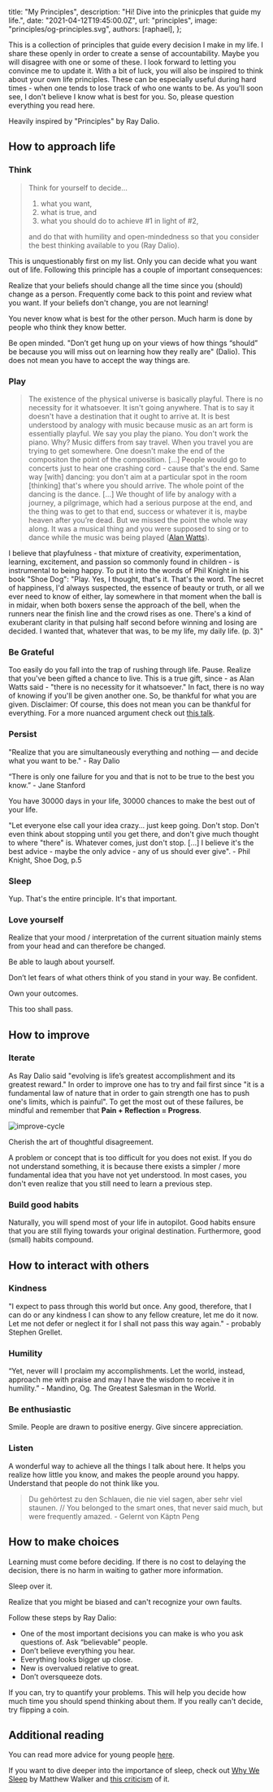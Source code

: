 
  title: "My Principles",
  description: "Hi! Dive into the prinicples that guide my life.",
  date: "2021-04-12T19:45:00.0Z",
  url: "principles",
  image: "principles/og-principles.svg",
  authors: [raphael],
};


This is a collection of principles that guide every decision I make in my life. I share these openly in order to create a sense of accountability. Maybe you will disagree with one or some of these. I look forward to letting you convince me to update it. With a bit of luck, you will also be inspired to think about your own life principles. These can be especially useful during hard times - when one tends to lose track of who one wants to be. As you'll soon see, I don't believe I know what is best for you. So, please question everything you read here.

Heavily inspired by "Principles" by Ray Dalio.

## How to approach life

### Think

> Think for yourself to decide...
>
> 1. what you want,
> 2. what is true, and
> 3. what you should do to achieve #1 in light of #2,
>
> and do that with humility and open-mindedness so that you consider the best thinking available to you (Ray Dalio).

This is unquestionably first on my list. Only you can decide what you want out of life. Following this principle has a couple of important consequences:

Realize that your beliefs should change all the time since you (should) change as a person. Frequently come back to this point and review what you want. If your beliefs don't change, you are not learning!

You never know what is best for the other person. Much harm is done by people who think they know better.

Be open minded. "Don’t get hung up on your views of how things “should” be because you will miss out on learning how they really are" (Dalio). This does not mean you have to accept the way things are.

### Play

> The existence of the physical universe is basically playful. There is no necessity for it whatsoever. It isn't going anywhere. That is to say it doesn't have a destination that it ought to arrive at. It is best understood by analogy with music because music as an art form is essentially playful. We say you play the piano. You don't work the piano. Why? Music differs from say travel. When you travel you are trying to get somewhere. One doesn't make the end of the compositon the point of the composition. [...] People would go to concerts just to hear one crashing cord - cause that's the end. Same way [with] dancing: you don't aim at a particular spot in the room [thinking] that's where you should arrive. The whole point of the dancing is the dance. [...]
> We thought of life by analogy with a journey, a pilgrimage, which had a serious purpose at the end, and the thing was to get to that end, success or whatever it is, maybe heaven after you’re dead. But we missed the point the whole way along. It was a musical thing and you were supposed to sing or to dance while the music was being played ([Alan Watts](https://www.youtube.com/watch?v=rBpaUICxEhk)).

I believe that playfulness - that mixture of creativity, experimentation, learning, excitement, and passion so commonly found in children - is instrumental to being happy. To put it into the words of Phil Knight in his book "Shoe Dog":
"Play. Yes, I thought, that's it. That's the word. The secret of happiness, I'd always suspected, the essence of beauty or truth, or all we ever need to know of either, lay somewhere in that moment when the ball is in midair, when both boxers sense the approach of the bell, when the runners near the finish line and the crowd rises as one. There's a kind of exuberant clarity in that pulsing half second before winning and losing are decided. I wanted that, whatever that was, to be my life, my daily life. (p. 3)"

### Be Grateful

Too easily do you fall into the trap of rushing through life. Pause. Realize that you've been gifted a chance to live. This is a true gift, since - as Alan Watts said - "there is no necessity for it whatsoever." In fact, there is no way of knowing if you'll be given another one. So, be thankful for what you are given. Disclaimer: Of course, this does not mean you can be thankful for everything. For a more nuanced argument check out [this talk](https://www.youtube.com/watch?v=UtBsl3j0YRQ).

### Persist

"Realize that you are simultaneously everything and nothing — and decide what you want to be." - Ray Dalio

“There is only one failure for you and that is not to be true to the best you know.” - Jane Stanford

You have 30000 days in your life, 30000 chances to make the best out of your life.

"Let everyone else call your idea crazy... just keep going. Don't stop. Don't even think about stopping until you get there, and don't give much thought to where "there" is. Whatever comes, just don't stop. \[...\] I believe it's the best advice - maybe the only advice - any of us should ever give". - Phil Knight, Shoe Dog, p.5

### Sleep

Yup. That's the entire principle. It's that important.

### Love yourself

Realize that your mood / interpretation of the current situation mainly stems from your head and can therefore be changed.

Be able to laugh about yourself.

Don’t let fears of what others think of you stand in your way. Be confident.

Own your outcomes.

This too shall pass.

## How to improve

### Iterate

As Ray Dalio said "evolving is life’s greatest accomplishment and its greatest reward." In order to improve one has to try and fail first since "it is a fundamental law of nature that in order to gain strength one has to push one's limits, which is painful". To get the most out of these failures, be mindful and remember that **Pain + Reflection = Progress**.

![improve-cycle](/blog/principles/dalio-improve-cycle.jpg)

Cherish the art of thoughtful disagreement.

A problem or concept that is too difficult for you does not exist. If you do not understand something, it is because there exists a simpler / more fundamental idea that you have not yet understood. In most cases, you don't even realize that you still need to learn a previous step.

### Build good habits

Naturally, you will spend most of your life in autopilot. Good habits ensure that you are still flying towards your original destination. Furthermore, good (small) habits compound.

## How to interact with others

### Kindness

"I expect to pass through this world but once. Any good, therefore, that I can do or any kindness I can show to any fellow creature, let me do it now. Let me not defer or neglect it for I shall not pass this way again." - probably Stephen Grellet.

### Humility

“Yet, never will I proclaim my accomplishments. Let the world, instead, approach me with praise and may I have the wisdom to receive it in humility.” - Mandino, Og. The Greatest Salesman in the World.

### Be enthusiastic

Smile. People are drawn to positive energy. Give sincere appreciation.

### Listen

A wonderful way to achieve all the things I talk about here. It helps you realize how little you know, and makes the people around you happy. Understand that people do not think like you.

> Du gehörtest zu den Schlauen, die nie viel sagen, aber sehr viel staunen. // You belonged to the smart ones, that never said much, but were frequently amazed. - Gelernt von Käptn Peng

## How to make choices

Learning must come before deciding. If there is no cost to delaying the decision, there is no harm in waiting to gather more information.

Sleep over it.

Realize that you might be biased and can't recognize your own faults.

Follow these steps by Ray Dalio:

- One of the most important decisions you can make is who you ask questions of. Ask “believable” people.
- Don’t believe everything you hear.
- Everything looks bigger up close.
- New is overvalued relative to great.
- Don’t oversqueeze dots.

If you can, try to quantify your problems. This will help you decide how much time you should spend thinking about them. If you really can't decide, try flipping a coin.

## Additional reading

You can read more advice for young people [here](https://patrickcollison.com/advice).

If you want to dive deeper into the importance of sleep, check out [Why We Sleep](https://www.goodreads.com/book/show/34466963-why-we-sleep) by Matthew Walker and [this criticism](https://www.goodreads.com/book/show/34466963-why-we-sleep) of it.
